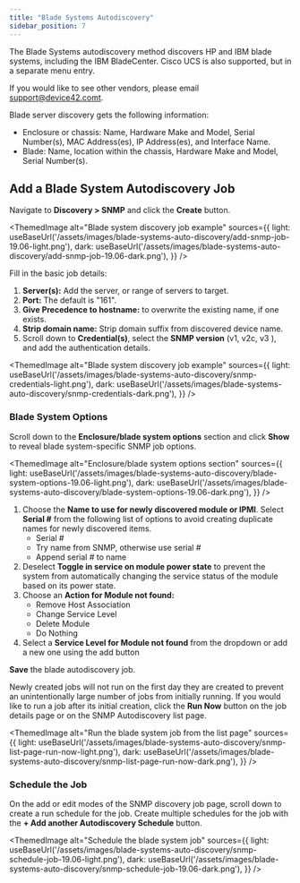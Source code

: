 ```yaml
---
title: "Blade Systems Autodiscovery"
sidebar_position: 7
---
```



The Blade Systems autodiscovery method discovers HP and IBM blade systems, including the IBM BladeCenter. Cisco UCS is also supported, but in a separate menu entry. 

If you would like to see other vendors, please email [support@device42.comt](mailto:support@device42.com).

Blade server discovery gets the following information:

- Enclosure or chassis: Name, Hardware Make and Model, Serial Number(s), MAC Address(es), IP Address(es), and Interface Name.
- Blade: Name, location within the chassis, Hardware Make and Model, Serial Number(s).

## Add a Blade System Autodiscovery Job

Navigate to **Discovery > SNMP** and click the **Create** button.

<ThemedImage
  alt="Blade system discovery job example"
  sources={{
    light: useBaseUrl('/assets/images/blade-systems-auto-discovery/add-snmp-job-19.06-light.png'),
    dark: useBaseUrl('/assets/images/blade-systems-auto-discovery/add-snmp-job-19.06-dark.png'),
  }}
/>

Fill in the basic job details:

1. **Server(s):** Add the server, or range of servers to target.
2. **Port:** The default is "161".
3. **Give Precedence to hostname:** to overwrite the existing name, if one exists.
4. **Strip domain name:** Strip domain suffix from discovered device name.
5. Scroll down to **Credential(s)**, select the **SNMP version** (v1, v2c, v3 ), and add the authentication details.

<ThemedImage
  alt="Blade system discovery job example"
  sources={{
    light: useBaseUrl('/assets/images/blade-systems-auto-discovery/snmp-credentials-light.png'),
    dark: useBaseUrl('/assets/images/blade-systems-auto-discovery/snmp-credentials-dark.png'),
  }}
/>

### Blade System Options

Scroll down to the **Enclosure/blade system options** section and click **Show** to reveal blade system-specific SNMP job options.

<ThemedImage
  alt="Enclosure/blade system options section"
  sources={{
    light: useBaseUrl('/assets/images/blade-systems-auto-discovery/blade-system-options-19.06-light.png'),
    dark: useBaseUrl('/assets/images/blade-systems-auto-discovery/blade-system-options-19.06-dark.png'),
  }}
/>

1. Choose the **Name to use for newly discovered module or IPMI**. Select **Serial #** from the following list of options to avoid creating duplicate names for newly discovered items.
   - Serial #
   - Try name from SNMP, otherwise use serial #
   - Append serial # to name
2. Deselect **Toggle in service on module power state** to prevent the system from automatically changing the service status of the module based on its power state.
3. Choose an **Action for Module not found:**
   - Remove Host Association
   - Change Service Level
   - Delete Module
   - Do Nothing
4. Select a **Service Level for Module not found** from the dropdown or add a new one using the add button

**Save** the blade autodiscovery job.

Newly created jobs will not run on the first day they are created to prevent an unintentionally large number of jobs from initially running. If you would like to run a job after its initial creation, click the **Run Now** button on the job details page or on the SNMP Autodiscovery list page.

<ThemedImage
  alt="Run the blade system job from the list page"
  sources={{
    light: useBaseUrl('/assets/images/blade-systems-auto-discovery/snmp-list-page-run-now-light.png'),
    dark: useBaseUrl('/assets/images/blade-systems-auto-discovery/snmp-list-page-run-now-dark.png'),
  }}
/>

### Schedule the Job

On the add or edit modes of the SNMP discovery job page, scroll down to create a run schedule for the job. Create multiple schedules for the job with the **+ Add another Autodiscovery Schedule** button.

<ThemedImage
  alt="Schedule the blade system job"
  sources={{
    light: useBaseUrl('/assets/images/blade-systems-auto-discovery/snmp-schedule-job-19.06-light.png'),
    dark: useBaseUrl('/assets/images/blade-systems-auto-discovery/snmp-schedule-job-19.06-dark.png'),
  }}
/>
